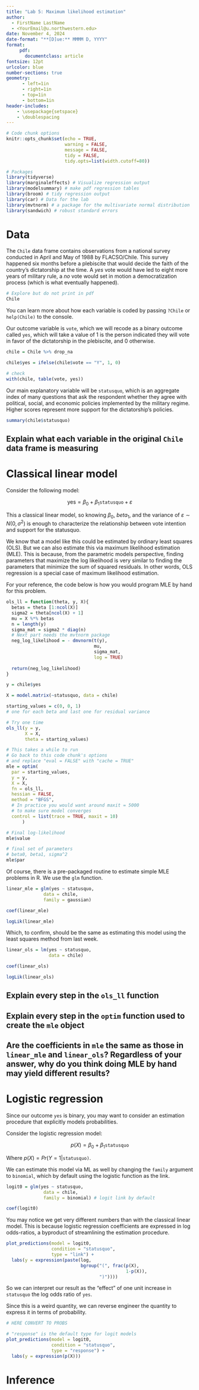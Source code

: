 ```yaml
---
title: "Lab 5: Maximum likelihood estimation"
author: 
  - FirstName LastName
  - <YourEmail@u.northwestern.edu>
date: November 4, 2024
date-format: "**[D]ue:** MMMM D, YYYY"
format: 
     pdf:
       documentclass: article
fontsize: 12pt
urlcolor: blue
number-sections: true
geometry:
      - left=1in
      - right=1in
      - top=1in
      - bottom=1in
header-includes:
    - \usepackage{setspace}
    - \doublespacing
---
```


```r
# Code chunk options
knitr::opts_chunk$set(echo = TRUE, 
                      warning = FALSE,
                      message = FALSE,
                      tidy = FALSE,
                      tidy.opts=list(width.cutoff=80))

# Packages
library(tidyverse)
library(marginaleffects) # Visualize regression output
library(modelsummary) # make pdf regression tables
library(broom) # tidy regression output
library(car) # Data for the lab
library(mvtnorm) # a package for the multivariate normal distribution
library(sandwich) # robust standard errors

```


# Data

The `Chile` data frame contains observations from a national survey conducted in April and May of 1988 by FLACSO/Chile. This survey happened six months before a plebiscite that would decide the faith of the country's dictatorship at the time. A *yes* vote would have led to eight more years of military rule, a *no* vote would set in motion a democratization process (which is what eventually happened).

```r
# Explore but do not print in pdf
Chile
```

You can learn more about how each variable is coded by passing `?Chile` or `help(Chile)` to the console.

Our outcome variable is `vote`, which we will recode as a binary outcome called `yes`, which will take a value of 1 is the person indicated they will vote in favor of the dictatorship in the plebiscite, and 0 otherwise.

```r
chile = Chile %>% drop_na

chile$yes = ifelse(chile$vote == "Y", 1, 0)

# check
with(chile, table(vote, yes))
```

Our main explanatory variable will be `statusquo`, which is an aggregate index of many questions that ask the respondent whether they agree with political, social, and economic policies implemented by the military regime. Higher scores represent more support for the dictatorship's policies.

```r
summary(chile$statusquo)
```

## Explain what each variable in the original `Chile` data frame is measuring

# Classical linear model

Consider the following model:

$$
\text{yes} = \beta_0 + \beta_1 \mathtt{statusquo} + \varepsilon
$$

This a classical linear model, so knowing $\beta_0$, $beta_1$, and the variance of $\varepsilon \sim N(0, \sigma^2)$ is enough to characterize the relationship between vote intention and support for the statusquo.

We know that a model like this could be estimated by ordinary least squares (OLS). But we can also estimate this via maximum likelihood estimation (MLE). This is because, from the parametric models perspective, finding parameters that maximize the log likelihood is very similar to finding the parameters that minimize the sum of squared residuals. In other words, OLS regression is a special case of maximum likelihood estimation.

For your reference, the code below is how you would program MLE by hand for this problem.

```r
ols_ll = function(theta, y, X){
  betas = theta [1:ncol(X)]
  sigma2 = theta[ncol(X) + 1]
  mu = X %*% betas
  n = length(y)
  sigma_mat = sigma2 * diag(n)
  # Next part needs the mvtnorm package
  neg_log_likelihood = - dmvnorm(t(y), 
                                 mu, 
                                 sigma_mat,
                                 log = TRUE)
  
  return(neg_log_likelihood)
}

y = chile$yes

X = model.matrix(~statusquo, data = chile)

starting_values = c(0, 0, 1)
# one for each beta and last one for residual variance

# Try one time
ols_ll(y = y,
       X = X,
       theta = starting_values)

# This takes a while to run
# Go back to this code chunk's options
# and replace "eval = FALSE" with "cache = TRUE"
mle = optim(
  par = starting_values,
  y = y,
  X = X,
  fn = ols_ll,
  hessian = FALSE, 
  method = "BFGS",
  # In practice you would want around maxit = 5000
  # to make sure model converges
  control = list(trace = TRUE, maxit = 10)
      )

# Final log-likelihood
mle$value

# final set of parameters
# beta0, beta1, sigma^2
mle$par
```

Of course, there is a pre-packaged routine to estimate simple MLE problems in R. We use the `glm` function.

```r
linear_mle = glm(yes ~ statusquo, 
              data = chile, 
              family = gaussian)

coef(linear_mle)

logLik(linear_mle)
```

Which, to confirm, should be the same as estimating this model using the least squares method from last week.

```r
linear_ols = lm(yes ~ statusquo,
                data = chile)

coef(linear_ols)

logLik(linear_ols)
```

## Explain every step in the `ols_ll` function

## Explain every step in the `optim` function used to create the `mle` object

## Are the coefficients in `mle` the same as those in `linear_mle` and `linear_ols`? Regardless of your answer, why do you think doing MLE by hand may yield different results?

# Logistic regression

Since our outcome `yes` is binary, you may want to consider an estimation procedure that explicitly models probabilities. 

Consider the logistic regression model:

$$
p(X) = \beta_0 + \beta_1\mathtt{statusquo}
$$

Where $p(X) = Pr(Y = 1 | \mathtt{statusquo)}$. 

We can estimate this model via ML as well by changing the `family` argument to `binomial`, which by default using the logistic function as the link.

```r
logit0 = glm(yes ~ statusquo, 
              data = chile, 
              family = binomial) # logit link by default

coef(logit0)
```


You may notice we get very different numbers than with the classical linear model. This is because logistic regression coefficients are expressed in log odds-ratios, a byproduct of streamlining the estimation procedure.

```r
plot_predictions(model = logit0,
                 condition = "statusquo",
                 type = "link") +
  labs(y = expression(paste(log, 
                            bgroup("(", frac(p(X),
                                             1-p(X)),
                                   ")"))))
```

So we can interpret our result as the "effect" of one unit increase in `statusquo` the log odds ratio of `yes`.

Since this is a weird quantity, we can reverse engineer the quantity to express it in terms of probability.

```r
# HERE CONVERT TO PROBS
```


<!-- Log odds linear but probs not linear -->

```r
# "response" is the default type for logit models
plot_predictions(model = logit0,
                 condition = "statusquo",
                 type = "response") +
  labs(y = expression(p(X)))
```



# Inference